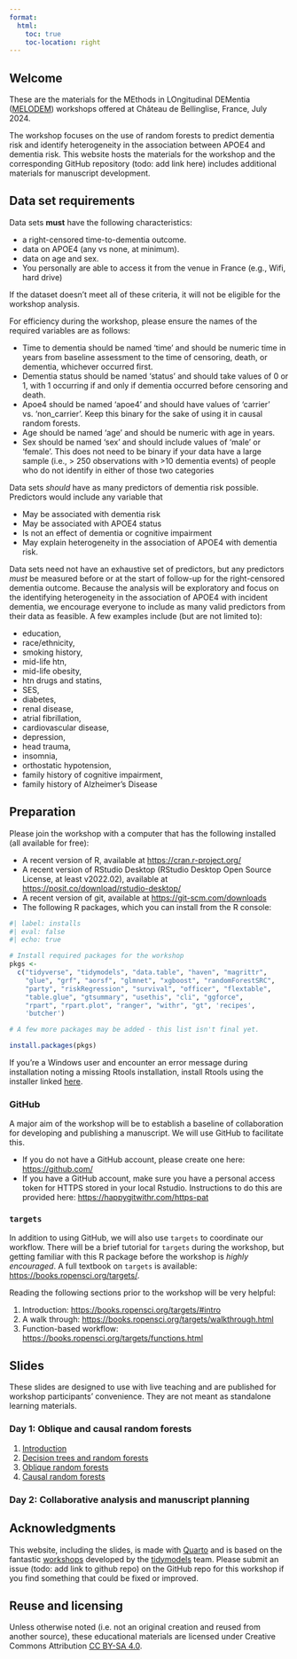 ```yaml
---
format:
  html:
    toc: true
    toc-location: right
---
```


## Welcome

These are the materials for the MEthods in LOngitudinal DEMentia ([MELODEM](http://www.melodem.org/)) workshops offered at Château de Bellinglise, France, July 2024. 

The workshop focuses on the use of random forests to predict dementia risk and identify heterogeneity in the association between APOE4 and dementia risk. This website hosts the materials for the workshop and the corresponding GitHub repository (todo: add link here) includes additional materials for manuscript development.

## Data set requirements

Data sets **must** have the following characteristics:

- a right-censored time-to-dementia outcome.
- data on APOE4 (any vs none, at minimum).
- data on age and sex.
- You personally are able to access it from the venue in France (e.g., Wifi, hard drive) 

If the dataset doesn’t meet all of these criteria, it will not be eligible for the workshop analysis.

For efficiency during the workshop, please ensure the names of the required variables are as follows: 

- Time to dementia should be named ‘time’ and should be numeric time in years from baseline assessment to the time of censoring, death, or dementia, whichever occurred first.
- Dementia status should be named ‘status’ and should take values of 0 or 1, with 1 occurring if and only if dementia occurred before censoring and death.
- Apoe4 should be named ‘apoe4’ and should have values of ‘carrier’ vs. ‘non_carrier’. Keep this binary for the sake of using it in causal random forests.
- Age should be named ‘age’ and should be numeric with age in years.
- Sex should be named ‘sex’ and should include values of ‘male’ or ‘female’. This does not need to be binary if your data have a large sample (i.e., > 250 observations with >10 dementia events) of people who do not identify in either of those two categories

Data sets *should* have as many predictors of dementia risk possible. Predictors would include any variable that 

- May be associated with dementia risk 
- May be associated with APOE4 status
- Is not an effect of dementia or cognitive impairment 
- May explain heterogeneity in the association of APOE4 with dementia risk.

Data sets need not have an exhaustive set of predictors, but any predictors *must* be measured before or at the start of follow-up for the right-censored dementia outcome. Because the analysis will be exploratory and focus on the identifying heterogeneity in the association of APOE4 with incident dementia, we encourage everyone to include as many valid predictors from their data as feasible. A few examples include (but are not limited to):

- education, 
- race/ethnicity, 
- smoking history, 
- mid-life htn, 
- mid-life obesity, 
- htn drugs and statins,
- SES,
- diabetes,
- renal disease,
- atrial fibrillation, 
- cardiovascular disease, 
- depression, 
- head trauma, 
- insomnia, 
- orthostatic hypotension, 
- family history of cognitive impairment,
- family history of Alzheimer’s Disease



## Preparation

Please join the workshop with a computer that has the following installed (all available for free):

-   A recent version of R, available at <https://cran.r-project.org/>
-   A recent version of RStudio Desktop (RStudio Desktop Open Source License, at least v2022.02), available at <https://posit.co/download/rstudio-desktop/>
-   A recent version of git, available at <https://git-scm.com/downloads>
-   The following R packages, which you can install from the R console:

```r
#| label: installs
#| eval: false
#| echo: true

# Install required packages for the workshop
pkgs <- 
  c("tidyverse", "tidymodels", "data.table", "haven", "magrittr",
    "glue", "grf", "aorsf", "glmnet", "xgboost", "randomForestSRC",
    "party", "riskRegression", "survival", "officer", "flextable", 
    "table.glue", "gtsummary", "usethis", "cli", "ggforce",
    "rpart", "rpart.plot", "ranger", "withr", "gt", 'recipes', 
    'butcher')

# A few more packages may be added - this list isn't final yet.

install.packages(pkgs)
```

If you're a Windows user and encounter an error message during installation noting a missing Rtools installation, install Rtools using the installer linked [here](https://cran.r-project.org/bin/windows/Rtools/).

### GitHub

A major aim of the workshop will be to establish a baseline of collaboration for developing and publishing a manuscript. We will use GitHub to facilitate this. 

-    If you do not have a GitHub account, please create one here: <https://github.com/>
-    If you have a GitHub account, make sure you have a personal access token for HTTPS stored in your local Rstudio. Instructions to do this are provided here: <https://happygitwithr.com/https-pat>

### `targets`

In addition to using GitHub, we will also use `targets` to coordinate our workflow. There will be a brief tutorial for `targets` during the workshop, but getting familiar with this R package before the workshop is *highly encouraged*. A full textbook on `targets` is available: <https://books.ropensci.org/targets/>. 

Reading the following sections prior to the workshop will be very helpful:

1. Introduction: <https://books.ropensci.org/targets/#intro>
2. A walk through: <https://books.ropensci.org/targets/walkthrough.html>
3. Function-based workflow: <https://books.ropensci.org/targets/functions.html>

## Slides

These slides are designed to use with live teaching and are published for workshop participants' convenience. They are not meant as standalone learning materials.

### Day 1: Oblique and causal random forests

1. [Introduction](slides/01-introduction.html){target="_blank"}
2. [Decision trees and random forests](slides/02-trees_and_forests.html){target="_blank"}
2. [Oblique random forests](slides/03-prediction_forests.html){target="_blank"}
2. [Causal random forests](slides/04-causal_forests.html){target="_blank"}

### Day 2: Collaborative analysis and manuscript planning

<!-- -   02: [Feature engineering using recipes](slides/advanced-02-feature-engineering.html){target="_blank"} -->
<!-- -   03: [Tuning hyperparameters (grid search)](slides/advanced-03-tuning-hyperparameters.html){target="_blank"} -->
<!-- -   04: [Grid search via racing](slides/advanced-04-racing.html){target="_blank"} -->
<!-- -   05: [Iterative search](slides/advanced-05-iterative.html){target="_blank"} -->
<!-- -   06: [Wrapping up](slides/advanced-06-wrapping-up.html){target="_blank"} -->

<!-- ### Extra content (time permitting) -->

<!-- -   [Intro: Time-based splitting](slides/intro-extra-time-splits.html){target="_blank"} -->
<!-- -   [Intro: Using workflowsets](slides/intro-extra-workflowsets.html){target="_blank"} -->
<!-- -   [Intro: Using recipes](slides/intro-extra-recipes.html){target="_blank"} -->
<!-- -   [Advanced: Transit case study (includes stacking)](slides/extras-transit-case-study.html){target="_blank"} -->
<!-- -   [Advanced: Effect encoding](slides/extras-effect-encodings.html){target="_blank"} -->
<!-- -   [Advanced: Model deployment](slides/extras-vetiver.html){target="_blank"} -->


<!-- There's also a page for [slide annotations](slides/annotations.html){target="_blank"}; these are extra notes for selected slides. -->

## Acknowledgments {.appendix}

This website, including the slides, is made with [Quarto](https://quarto.org/) and is based on the fantastic [workshops](https://workshops.tidymodels.org/) developed by the [tidymodels](https://www.tidymodels.org/) team. Please submit an issue (todo: add link to github repo) on the GitHub repo for this workshop if you find something that could be fixed or improved.


## Reuse and licensing {.appendix}

Unless otherwise noted (i.e. not an original creation and reused from another source), these educational materials are licensed under Creative Commons Attribution [CC BY-SA 4.0](https://creativecommons.org/licenses/by-sa/4.0/).
